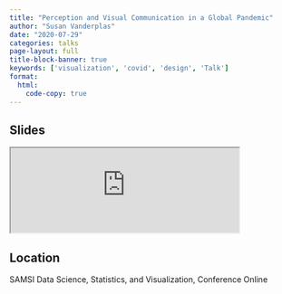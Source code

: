 ```yaml
---
title: "Perception and Visual Communication in a Global Pandemic"
author: "Susan Vanderplas"
date: "2020-07-29"
categories: talks
page-layout: full
title-block-banner: true
keywords: ['visualization', 'covid', 'design', 'Talk']
format:
  html:
    code-copy: true
---
```

 
## Slides

<iframe src='https://srvanderplas.github.io/Presentations/2020-DSSV/#1' height='auto' width='80%'>
                        </iframe>
## Location
SAMSI
Data Science, Statistics, and Visualization, Conference
Online
